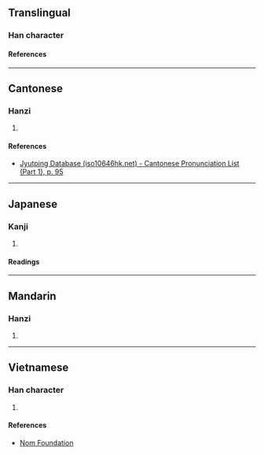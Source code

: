{{character info/new}}
==Translingual==

===Han character===
{{Han char|rn=38|rad=女|as=11|sn=14|four=44434|canj=VTLO|ids=⿰女𦰩}}

====References====
{{Han ref|kx=0270.100|dkj=06665|dj=0538.060|hdz=21075.090|uh=5AE8}}

----

==Cantonese==

===Hanzi===
{{yue-hanzi|jyut=[[hon1]]|y=hon1}}

# {{defn|lang=yue|sort=女11}}

====References====
* [http://www.iso10646hk.net/jp/document/download.jsp Jyutping Database (iso10646hk.net) - Cantonese Pronunciation List (Part 1), p. 95]

----

==Japanese==

===Kanji===
{{ja-kanji|grade=|rs=女11}}

# {{defn|lang=ja|sort=女11}}

====Readings====
{{ja-readings
|on=かん, ぜん, ねん
|kun=いかる, つつしむ
}}

----

==Mandarin==

===Hanzi===
{{cmn-hanzi|pin=[[hān]] ([[han1]])|wg=han<sup>1</sup>}}

# {{defn|lang=cmn|sort=女11}}

----

==Vietnamese==

===Han character===
{{vi-readings|rs=女11|reading=nần}}

# {{defn|lang=vi|sort=女11}}

====References====
* [http://nomfoundation.org/common/nom_details.php?codepoint=5ae8 Nom Foundation]
